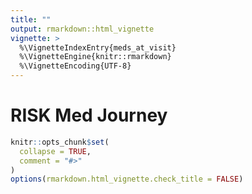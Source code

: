 ```yaml
---
title: ""
output: rmarkdown::html_vignette
vignette: >
  %\VignetteIndexEntry{meds_at_visit}
  %\VignetteEngine{knitr::rmarkdown}
  %\VignetteEncoding{UTF-8}
---
```


# RISK Med Journey

```r
knitr::opts_chunk$set(
  collapse = TRUE,
  comment = "#>"
)
options(rmarkdown.html_vignette.check_title = FALSE)
```
